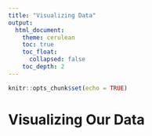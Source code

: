 ---
title: "Visualizing Data"
output:
  html_document:
    theme: cerulean
    toc: true
    toc_float:
      collapsed: false
    toc_depth: 2
---

```{r setup, include=FALSE}
knitr::opts_chunk$set(echo = TRUE)
```

# Visualizing Our Data